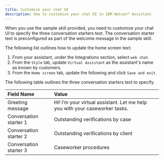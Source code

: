 ```yaml
---
title: Customize your chat UI
description: How to customize your chat UI in IBM Watson™ Assistant
---
```


When you use the sample skill provided, you need to customize your chat UI to specify the  three conversation starters text. The conversation starter text is preconfigured as part of the welcome message in the sample skill.

The following list outlines how to update the home screen text:

1. From your assistant, under the Integrations section, select `web chat`.
2. From the `Style` tab, update `Virtual Assistant` as the assistant's name as known by customers.
3. From the `Home screen` tab, update the following and click `Save and exit`.

The following table outlines the three conversation starters text to specify.

| Field Name | Value |
| :------ | :------ |
| Greeting message | Hi! I’m your virtual assistant. Let me help you with your caseworker tasks.|
| Conversation starter 1 | Outstanding verifications by case |
| Conversation starter 2 | Outstanding verifications by client |
| Conversation starter 3 | Caseworker procedures |

